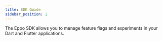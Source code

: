 ```yaml
---
title: SDK Guide
sidebar_position: 1
---
```



The Eppo SDK allows you to manage feature flags and experiments in your Dart and Flutter applications.

<div className="feature-card-container">
  <FeatureCard 
    title="SDK Quickstart" 
    description="Install the SDK and create a basic feature flag"
    link="/sdks/client-sdks/dart/quickstart"
    iconSrc="/img/what-is-eppo/feature-flag.svg"
  />

  <FeatureCard 
    title="API Reference"
    description="Reference for all SDK methods."
    link="https://pub.dev/packages/eppo"
    iconSrc="/img/sdk-overviews/book-stack.svg"
  />

  <FeatureCard 
    title="Github"
    description="View the source code on Github."
    link="https://github.com/Eppo-exp/dart-sdk"
    iconSrc="/img/sdk-overviews/github-mark.svg"
  />
</div>
